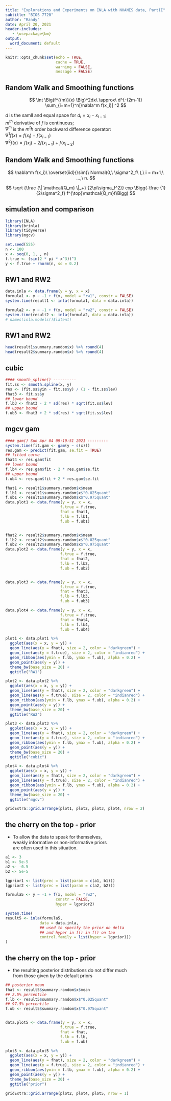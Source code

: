 ---
title: "Explorations and Experiments on INLA with NHANES data, PartII"
subtitle: "BIOS 7720"
author: "Randy"
date: April 20, 2021
header-includes:
   - \usepackage{bm}
output:
  word_document: default
---

```{r setup, include=FALSE}
knitr::opts_chunk$set(echo = TRUE,
                      cache = TRUE,
                      warning = FALSE,
                      message = FALSE)
```

## Random Walk and Smoothing functions

$$
\int \Big(f^{(m)}(x) \Big)^2dx\ \approx\ d^{-(2m-1)} \sum_{i=m+1}^n[\nabla^m f(x_i)] ^2
$$

$d$ is the samll and equal space for $d_i = x_i - x_{i-1}$;    
$m^{th}$ derivative of $f$ is continuous;    
$\nabla^m$ is the $m^th$ order backward difference operator:        
$\nabla^1 f(x) = f(x_i) -f(x_{i-1})$        
$\nabla^2 f(x) = f(x_i) -2f(x_{i-1}) + f(x_{i-2})$        


## Random Walk and Smoothing functions

$$
\nabla^m f(x_i)\ \overset{iid}{\sim}\ Normal(0,\ \sigma^2_f\ ),\ i = m+1,\ ...,\ n.
$$

$$
\sqrt {\frac {\| \mathcal{Q_m} \|_+} {2\pi\sigma_f^2}} exp \Bigg(-\frac {1}{2\sigma^2_f} f^{\top}\mathcal{Q_m}f\Bigg)
$$

## simulation and comparison

```{r}
library(INLA)
library(brinla)
library(tidyverse)
library(mgcv)

set.seed(555)
n <- 100
x <- seq(0, 1, , n)
f.true <- (sin(2 * pi * x^3))^3
y <- f.true + rnorm(n, sd = 0.2)
```


## RW1 and RW2
```{r}
data.inla <- data.frame(y = y, x = x)
formula1 <- y ~ -1 + f(x, model = "rw1", constr = FALSE)
system.time(result1 <- inla(formula1, data = data.inla))

formula2 <- y ~ -1 + f(x, model = "rw2", constr = FALSE)
system.time(result2 <- inla(formula2, data = data.inla))
# names(inla.models()$latent)
```


## RW1 and RW2

```{r}
head(result1$summary.random$x) %>% round(4)
head(result2$summary.random$x) %>% round(4)
```

## cubic

```{r}
#### smooth_spline() ----------
fit.ss <- smooth.spline(x, y)
res <- (fit.ss$yin - fit.ss$y) / (1 - fit.ss$lev)
fhat3 <- fit.ss$y 
## lower bound
f.lb3 <- fhat3 - 2 * sd(res) * sqrt(fit.ss$lev) 
## upper bound
f.ub3 <- fhat3 + 2 * sd(res) * sqrt(fit.ss$lev)
```

## mgcv gam

```{r}
#### gam() Sun Apr 04 09:19:51 2021 ---------
system.time(fit.gam <- gam(y ~ s(x)))
res.gam <- predict(fit.gam, se.fit = TRUE)
## fitted curve
fhat4 <- res.gam$fit 
## lower bound
f.lb4 <- res.gam$fit - 2 * res.gam$se.fit 
## upper bound
f.ub4 <- res.gam$fit + 2 * res.gam$se.fit 
```

```{r include=FALSE}
fhat1 <- result1$summary.random$x$mean
f.lb1 <- result1$summary.random$x$"0.025quant"
f.ub1 <- result1$summary.random$x$"0.975quant"
data.plot1 <- data.frame(y = y, x = x, 
                        f.true = f.true, 
                        fhat = fhat1, 
                        f.lb = f.lb1, 
                        f.ub = f.ub1)


fhat2 <- result2$summary.random$x$mean
f.lb2 <- result2$summary.random$x$"0.025quant"
f.ub2 <- result2$summary.random$x$"0.975quant"
data.plot2 <- data.frame(y = y, x = x, 
                        f.true = f.true, 
                        fhat = fhat2, 
                        f.lb = f.lb2, 
                        f.ub = f.ub2)


data.plot3 <- data.frame(y = y, x = x, 
                        f.true = f.true, 
                        fhat = fhat3, 
                        f.lb = f.lb3, 
                        f.ub = f.ub3)

data.plot4 <- data.frame(y = y, x = x, 
                        f.true = f.true, 
                        fhat = fhat4, 
                        f.lb = f.lb4, 
                        f.ub = f.ub4)

plot1 <- data.plot1 %>%
  ggplot(aes(x = x, y = y)) +
  geom_line(aes(y = fhat), size = 2, color = "darkgreen") +
  geom_line(aes(y = f.true), size = 2, color = "indianred") +
  geom_ribbon(aes(ymin = f.lb, ymax = f.ub), alpha = 0.2) +
  geom_point(aes(y = y)) +
  theme_bw(base_size = 20) +
  ggtitle("RW1")

plot2 <- data.plot2 %>%
  ggplot(aes(x = x, y = y)) +
  geom_line(aes(y = fhat), size = 2, color = "darkgreen") +
  geom_line(aes(y = f.true), size = 2, color = "indianred") +
  geom_ribbon(aes(ymin = f.lb, ymax = f.ub), alpha = 0.2) +
  geom_point(aes(y = y)) +
  theme_bw(base_size = 20) +
  ggtitle("RW2")

plot3 <- data.plot3 %>%
  ggplot(aes(x = x, y = y)) +
  geom_line(aes(y = fhat), size = 2, color = "darkgreen") +
  geom_line(aes(y = f.true), size = 2, color = "indianred") +
  geom_ribbon(aes(ymin = f.lb, ymax = f.ub), alpha = 0.2) +
  geom_point(aes(y = y)) +
  theme_bw(base_size = 20) +
  ggtitle("cubic")

plot4 <- data.plot4 %>%
  ggplot(aes(x = x, y = y)) +
  geom_line(aes(y = fhat), size = 2, color = "darkgreen") +
  geom_line(aes(y = f.true), size = 2, color = "indianred") +
  geom_ribbon(aes(ymin = f.lb, ymax = f.ub), alpha = 0.2) +
  geom_point(aes(y = y)) +
  theme_bw(base_size = 20) +
  ggtitle("mgcv")
```


```{r fig.height=10, fig.width=10}
gridExtra::grid.arrange(plot1, plot2, plot3, plot4, nrow = 2)
```

## the cherry on the top - prior

* To allow the data to speak for themselves,          
weakly informative or non-informative priors             
are often used in this situation. 
```{r}
a1 <- 3
b1 <- 5e-5
a2 <- -0.5
b2 <- 5e-5

lgprior1 <- list(prec = list(param = c(a1, b1)))
lgprior2 <- list(prec = list(param = c(a2, b2)))

formula5 <- y ~ -1 + f(x, model = "rw2", 
                      constr = FALSE, 
                      hyper = lgprior2)

system.time(
result5 <- inla(formula5, 
               data = data.inla, 
               ## used to specify the prior on delta
               ## and hyper in f() in f() on tao
               control.family = list(hyper = lgprior1))
)
```

## the cherry on the top - prior

* the resulting posterior distributions do not differ much                
from those given by the default priors

```{r}
## posterior mean
fhat <- result5$summary.random$x$mean 
## 2.5% percentile
f.lb <- result5$summary.random$x$"0.025quant"
## 97.5% percentile
f.ub <- result5$summary.random$x$"0.975quant" 


data.plot5 <- data.frame(y = y, x = x, 
                        f.true = f.true, 
                        fhat = fhat, 
                        f.lb = f.lb, 
                        f.ub = f.ub)

plot5 <- data.plot5 %>%
  ggplot(aes(x = x, y = y)) +
  geom_line(aes(y = fhat), size = 2, color = "darkgreen") +
  geom_line(aes(y = f.true), size = 2, color = "indianred") +
  geom_ribbon(aes(ymin = f.lb, ymax = f.ub), alpha = 0.2) +
  geom_point(aes(y = y)) +
  theme_bw(base_size = 20) +
  ggtitle("prior")
```


```{r fig.height=5, fig.width=15}
gridExtra::grid.arrange(plot2, plot4, plot5, nrow = 1)
```










